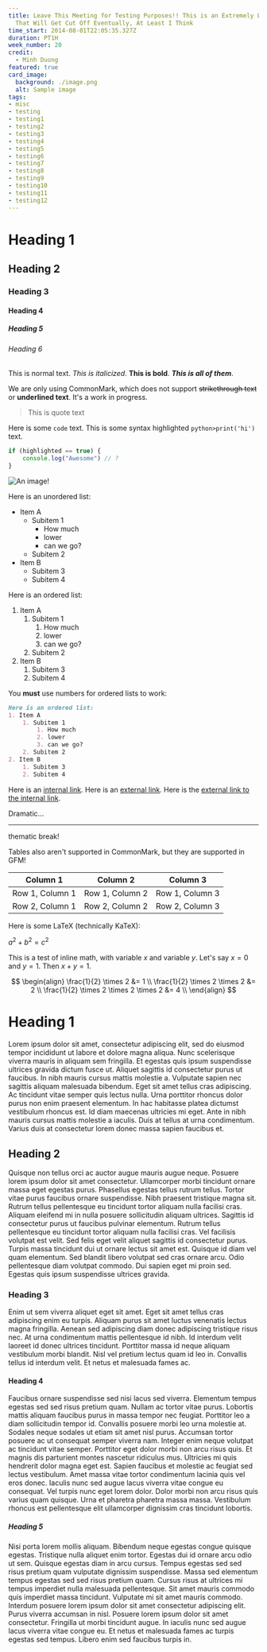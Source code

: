 ```yaml
---
title: Leave This Meeting for Testing Purposes!! This is an Extremely Long Title
  That Will Get Cut Off Eventually, At Least I Think
time_start: 2014-08-01T22:05:35.327Z
duration: PT1H
week_number: 20
credit:
  - Minh Duong
featured: true
card_image:
  background: ./image.png
  alt: Sample image
tags:
- misc
- testing
- testing1
- testing2
- testing3
- testing4
- testing5
- testing6
- testing7
- testing8
- testing9
- testing10
- testing11
- testing12
---
```


# Heading 1

## Heading 2

### Heading 3

#### Heading 4

##### Heading 5

###### Heading 6

This is normal text. *This is italicized*. **This is bold**. ***This is all of them***.

We are only using CommonMark, which does not support ~~strikethrough text~~ or __underlined text__. It's a work in progress.

> This is quote text

Here is some `code` text. This is some syntax highlighted `python>print('hi')` text.


```js
if (highlighted == true) {
    console.log("Awesome") // ?
}
```

![An image!](./image.png)

Here is an unordered list:
- Item A
	- Subitem 1
		- How much
		- lower
		- can we go?
	- Subitem 2
- Item B
	- Subitem 3
	- Subitem 4

Here is an ordered list:
1. Item A
	1. Subitem 1
		1. How much
		2. lower
		3. can we go?
	2. Subitem 2
2. Item B
	1. Subitem 3
	2. Subitem 4

You **must** use numbers for ordered lists to work:
```md
Here is an ordered list:
1. Item A
	1. Subitem 1
		1. How much
		2. lower
		3. can we go?
	2. Subitem 2
2. Item B
	1. Subitem 3
	2. Subitem 4
```

Here is an [internal link](/meetings/). Here is an [external link](https://google.com/).
Here is the [external link to the internal link](https://sigpwny.com/meetings/).

Dramatic...
***
thematic break!

Tables also aren't supported in CommonMark, but they are supported in GFM!


|Column 1|Column 2|Column 3|
|---|---|---|
|Row 1, Column 1|Row 1, Column 2|Row 1, Column 3|
|Row 2, Column 1|Row 2, Column 2|Row 2, Column 3|

Here is some LaTeX (technically KaTeX):

$a^2 + b^2 = c^2$

This is a test of inline math, with variable $x$ 
and variable $y$. Let's say $x=0$ and $y = 1$. Then $x + y = 1$.

$$
\begin{align}
\frac{1}{2} \times 2 &= 1 \\
\frac{1}{2} \times 2 \times 2 &= 2 \\
\frac{1}{2} \times 2 \times 2 \times 2 &= 4 \\
\end{align}
$$

# Heading 1

Lorem ipsum dolor sit amet, consectetur adipiscing elit, sed do eiusmod tempor incididunt ut labore et dolore magna aliqua. Nunc scelerisque viverra mauris in aliquam sem fringilla. Et egestas quis ipsum suspendisse ultrices gravida dictum fusce ut. Aliquet sagittis id consectetur purus ut faucibus. In nibh mauris cursus mattis molestie a. Vulputate sapien nec sagittis aliquam malesuada bibendum. Eget sit amet tellus cras adipiscing. Ac tincidunt vitae semper quis lectus nulla. Urna porttitor rhoncus dolor purus non enim praesent elementum. In hac habitasse platea dictumst vestibulum rhoncus est. Id diam maecenas ultricies mi eget. Ante in nibh mauris cursus mattis molestie a iaculis. Duis at tellus at urna condimentum. Varius duis at consectetur lorem donec massa sapien faucibus et.

## Heading 2

Quisque non tellus orci ac auctor augue mauris augue neque. Posuere lorem ipsum dolor sit amet consectetur. Ullamcorper morbi tincidunt ornare massa eget egestas purus. Phasellus egestas tellus rutrum tellus. Tortor vitae purus faucibus ornare suspendisse. Nibh praesent tristique magna sit. Rutrum tellus pellentesque eu tincidunt tortor aliquam nulla facilisi cras. Aliquam eleifend mi in nulla posuere sollicitudin aliquam ultrices. Sagittis id consectetur purus ut faucibus pulvinar elementum. Rutrum tellus pellentesque eu tincidunt tortor aliquam nulla facilisi cras. Vel facilisis volutpat est velit. Sed felis eget velit aliquet sagittis id consectetur purus. Turpis massa tincidunt dui ut ornare lectus sit amet est. Quisque id diam vel quam elementum. Sed blandit libero volutpat sed cras ornare arcu. Odio pellentesque diam volutpat commodo. Dui sapien eget mi proin sed. Egestas quis ipsum suspendisse ultrices gravida.

### Heading 3

Enim ut sem viverra aliquet eget sit amet. Eget sit amet tellus cras adipiscing enim eu turpis. Aliquam purus sit amet luctus venenatis lectus magna fringilla. Aenean sed adipiscing diam donec adipiscing tristique risus nec. At urna condimentum mattis pellentesque id nibh. Id interdum velit laoreet id donec ultrices tincidunt. Porttitor massa id neque aliquam vestibulum morbi blandit. Nisl vel pretium lectus quam id leo in. Convallis tellus id interdum velit. Et netus et malesuada fames ac.

#### Heading 4

Faucibus ornare suspendisse sed nisi lacus sed viverra. Elementum tempus egestas sed sed risus pretium quam. Nullam ac tortor vitae purus. Lobortis mattis aliquam faucibus purus in massa tempor nec feugiat. Porttitor leo a diam sollicitudin tempor id. Convallis posuere morbi leo urna molestie at. Sodales neque sodales ut etiam sit amet nisl purus. Accumsan tortor posuere ac ut consequat semper viverra nam. Integer enim neque volutpat ac tincidunt vitae semper. Porttitor eget dolor morbi non arcu risus quis. Et magnis dis parturient montes nascetur ridiculus mus. Ultricies mi quis hendrerit dolor magna eget est. Sapien faucibus et molestie ac feugiat sed lectus vestibulum. Amet massa vitae tortor condimentum lacinia quis vel eros donec. Iaculis nunc sed augue lacus viverra vitae congue eu consequat. Vel turpis nunc eget lorem dolor. Dolor morbi non arcu risus quis varius quam quisque. Urna et pharetra pharetra massa massa. Vestibulum rhoncus est pellentesque elit ullamcorper dignissim cras tincidunt lobortis.

##### Heading 5

Nisi porta lorem mollis aliquam. Bibendum neque egestas congue quisque egestas. Tristique nulla aliquet enim tortor. Egestas dui id ornare arcu odio ut sem. Quisque egestas diam in arcu cursus. Tempus egestas sed sed risus pretium quam vulputate dignissim suspendisse. Massa sed elementum tempus egestas sed sed risus pretium quam. Cursus risus at ultrices mi tempus imperdiet nulla malesuada pellentesque. Sit amet mauris commodo quis imperdiet massa tincidunt. Vulputate mi sit amet mauris commodo. Interdum posuere lorem ipsum dolor sit amet consectetur adipiscing elit. Purus viverra accumsan in nisl. Posuere lorem ipsum dolor sit amet consectetur. Fringilla ut morbi tincidunt augue. In iaculis nunc sed augue lacus viverra vitae congue eu. Et netus et malesuada fames ac turpis egestas sed tempus. Libero enim sed faucibus turpis in.